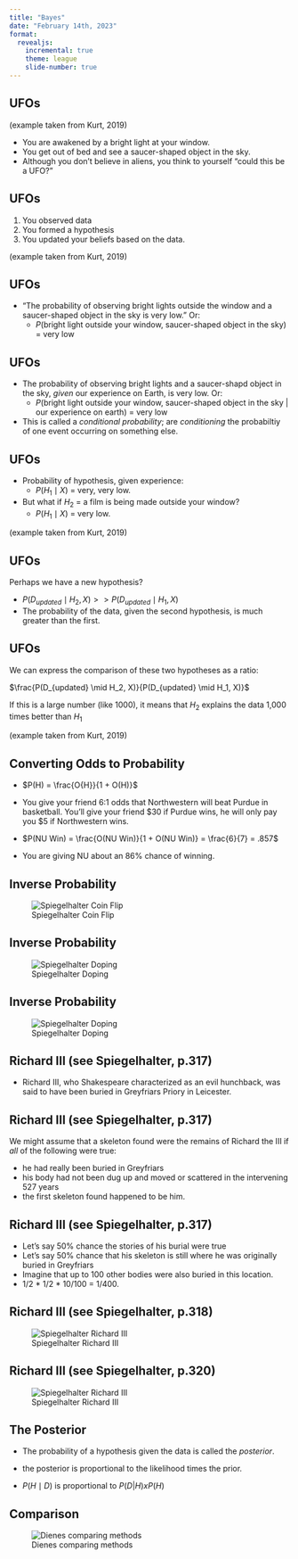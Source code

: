 ```yaml
---
title: "Bayes" 
date: "February 14th, 2023"
format: 
  revealjs:
    incremental: true
    theme: league
    slide-number: true
---
```


## UFOs 

(example taken from Kurt, 2019)

- You are awakened by a bright light at your window. 
- You get out of bed and see a saucer-shaped object in the sky.
- Although you don't believe in aliens, you think to yourself "could this be a UFO?"

## UFOs 

1. You observed data
2. You formed a hypothesis
3. You updated your beliefs based on the data.

(example taken from Kurt, 2019)

## UFOs

- "The probability of observing bright lights outside the window and a saucer-shaped object in the sky is very low." Or:
  - $P$(bright light outside your window, saucer-shaped object in the sky) = very low

## UFOs

- The probability of observing bright lights and a saucer-shapd object in the sky, _given_ our experience on Earth, is very low. Or:
  - $P$(bright light outside your window, saucer-shaped object in the sky | our experience on earth) = very low

- This is called a _conditional probability_; are _conditioning_ the probabiltiy of one event occurring on something else.

## UFOs

- Probability of hypothesis, given experience:
  - $P(H_1 \mid X)$ = very, very low.

- But what if $H_2$ = a film is being made outside your window?
  - $P(H_1 \mid X)$ = very low.

(example taken from Kurt, 2019)

## UFOs

Perhaps we have a new hypothesis?

- $P(D_{updated} \mid H_2, X) >> P(D_{updated} \mid H_1, X)$
- The probability of the data, given the second hypothesis, is much greater than the first.


## UFOs

We can express the comparison of these two hypotheses as a ratio:

$\frac{P(D_{updated} \mid H_2, X)}{P(D_{updated} \mid H_1, X)}$

If this is a large number (like 1000), it means that $H_2$ explains the data 1,000 times better than $H_1$

(example taken from Kurt, 2019)


## Converting Odds to Probability

- $P(H) = \frac{O{H}}{1 + O(H)}$

- You give your friend 6:1 odds that Northwestern will beat Purdue in basketball. You'll give your friend $30 if Purdue wins, he will only pay you $5 if Northwestern wins.

- $P(NU Win) = \frac{O(NU Win)}{1 + O(NU Win)} = \frac{6}{7} = .857$

- You are giving NU about an 86% chance of winning.

## Inverse Probability

![Spiegelhalter Coin Flip](../images/spiegelhalter-coin.png)

## Inverse Probability

![Spiegelhalter Doping](../images/spiegelhalter-doping1.png)

## Inverse Probability

![Spiegelhalter Doping](../images/spiegelhalter-doping2.png)


## Richard III (see Spiegelhalter, p.317)

- Richard III, who Shakespeare characterized as an evil hunchback, was said to have been buried in Greyfriars Priory in Leicester.

## Richard III (see Spiegelhalter, p.317)

We might assume that a skeleton found were the remains of Richard the III if _all_ of the following were true:

- he had really been buried in Greyfriars
- his body had not been dug up and moved or scattered in the intervening 527 years
- the first skeleton found happened to be him. 

## Richard III (see Spiegelhalter, p.317)

- Let's say 50% chance the stories of his burial were true
- Let's say 50% chance that his skeleton is still where he was originally buried in Greyfriars
- Imagine that up to 100 other bodies were also buried in this location.
- 1/2 * 1/2 * 10/100 = 1/400.


## Richard III (see Spiegelhalter, p.318)

![Spiegelhalter Richard III](../images/spiegelhalter-richard3.png)


## Richard III (see Spiegelhalter, p.320)

![Spiegelhalter Richard III](../images/spiegelhalter-likelihood-ratios.png)


## The Posterior

- The probability of a hypothesis given the data is called the _posterior_.

- the posterior is proportional to the likelihood times the prior.

- $P(H \mid D)$ is proportional to $P(D|H) x P(H)$

## Comparison

![Dienes comparing methods](../images/dienes-bayes-np.png)


